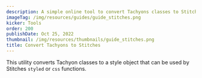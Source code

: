 ```yaml
---
description: A simple online tool to convert Tachyons classes to Stitches style objects.
imageTag: /img/resources/guides/guide_stitches.png
kicker: Tools
order: 200
publishDate: Oct 25, 2022
thumbnail: /img/resources/thumbnails/guide_stitches.png
title: Convert Tachyons to Stitches
---
```


This utility converts Tachyon classes to a style object that can be used by Stitches `styled` or `css` functions.

<StyleConverter />
